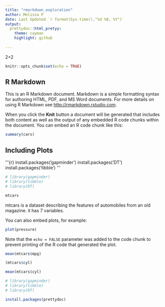 ```yaml
---
title: "rmarkdown_exploration"
author: Melissa P
date: Last Updated `r format(Sys.time(),"%d %B, %Y")`
output:
  prettydoc::html_pretyy:
    theme: cayman
    highlight: github
  
---
```



2+2
    
```r
knitr::opts_chunk$set(echo = TRUE)
```

## R Markdown

This is an R Markdown document. Markdown is a simple formatting syntax for authoring HTML, PDF, and MS Word documents. For more details on using R Markdown see <http://rmarkdown.rstudio.com>.

When you click the **Knit** button a document will be generated that includes both content as well as the output of any embedded R code chunks within the document. You can embed an R code chunk like this:

```r
summary(cars)
```

## Including Plots

'''{r}
install.packages('gapminder')
install.packages('DT')
install.packages('tibble')
'''
```r
# library(gapminder)
# library(tibble)
# library(DT)
```

```r
mtcars
```
mtcars is a dataset describing the features of automobiles from an old magazine. it has 7 variables. 



You can also embed plots, for example:

```r
plot(pressure)
```

Note that the `echo = FALSE` parameter was added to the code chunk to prevent printing of the R code that generated the plot.


```r
mean(mtcars$mpg)
```
```r
(mtcars$cyl)
```
```r
mean(mtcars$cyl)
```
```r
# library(gapminder)
# library(tibble)
# library(DT)
```

```r
install.packages(prettydoc)
```

